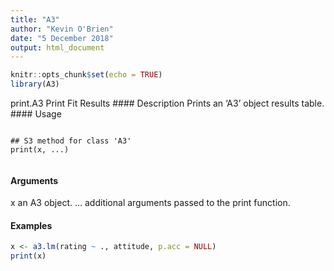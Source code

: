 ```yaml
---
title: "A3"
author: "Kevin O'Brien"
date: "5 December 2018"
output: html_document
---
```


```r
knitr::opts_chunk$set(echo = TRUE)
library(A3)
```
print.A3 Print Fit Results
#### Description
Prints an 'A3' object results table.
#### Usage 
<pre><code>
## S3 method for class 'A3'
print(x, ...)

</code></pre>

#### Arguments 
x an A3 object.
... additional arguments  passed to the print function.

#### Examples 
```r
x <- a3.lm(rating ~ ., attitude, p.acc = NULL)
print(x)
```
